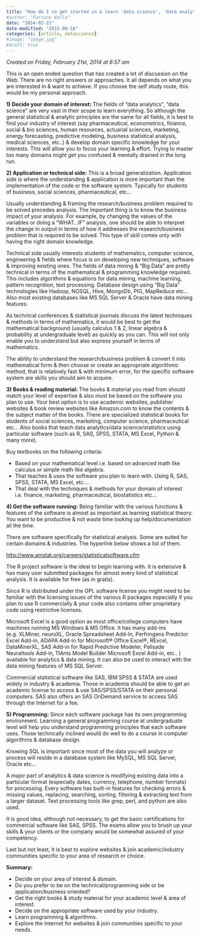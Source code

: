 ```yaml
---
title: "How do I to get started in & learn 'data science', 'data analytics'?"
#author: "Fortune Walla"
date: "2014-02-21"
date-modified: "2015-08-16"
categories: [article, datascience]
#image: "image.jpg"
#draft: true
---
```

*Created on Friday, February 21st, 2014 at 6:57 am*

This is an open ended question that has created a lot of discussion on the Web. There are no right answers or approaches. It all depends on what you are interested in & want to achieve. If you choose the self study route, this would be my personal approach.

**1) Decide your domain of interest:**  The fields of “data analytics”, “data science” are very vast in their scope to learn everything. So although the general statistical & analytic principles are the same for all fields, it is best to find your industry of interest (say pharmaceutical, econometrics, finance, social & bio sciences, human resources, actuarial sciences, marketing, energy forecasting, predictive modeling, business statistical analysis, medical sciences, etc..) & develop domain specific knowledge for your interests. This will allow you to focus your learning & effort. Trying to master too many domains might get you confused & mentally drained in the long run.

**2) Application or technical side:** This is a broad generalization. Application side is where the understanding & application is more important than the implementation of the code or the software system. Typically for students of business, social sciences, pharmaceutical, etc…

Usually understanding & framing the research/business problem required to be solved precedes analysis. The important thing is to know the business impact of your analysis. For example, by changing the values of the variables or doing a “WHAT…IF” analysis, one should be able to interpret the change in output in terms of how it addresses the research/business problem that is required to be solved. This type of skill comes only with having the right domain knowledge.

Technical side usually interests students of mathematics, computer science, engineering & fields where focus is on developing new techniques, software & improving existing ones. The fields of data mining & “Big Data” are pretty technical in terms of the mathematical & programming knowledge required. This includes algorithms & equations for data mining, machine learning, pattern recognition, text processing. Database design using “Big Data” technologies like Hadoop, NOSQL, Hive, MongoDb, PIG, MapReduce etc… Also most existing databases like MS SQL Server & Oracle have data mining features.

As technical conferences & statistical journals discuss the latest techniques & methods in terms of mathematics, it would be best to get the mathematical background (usually calculus 1 & 2, linear algebra & probability at undergraduate level) as quickly as you can. This will not only enable you to understand but also express yourself in terms of mathematics.

The ability to understand the research/business problem & convert it into mathematical form & then choose or create an appropriate algorithmic method, that is relatively fast & with minimum error, for the specific software system are skills you should aim to acquire.

**3) Books & reading material:** The books & material you read from should match your level of expertise & also must be based on the software you plan to use. Your best option is to use academic websites, publisher websites & book review websites like Amazon.com to know the contents & the subject matter of the books. There are specialized statistical books for students of social sciences, marketing, computer science, pharmaceutical etc… Also books that teach data analytics/data science/statistics using particular software (such as R, SAS, SPSS, STATA, MS Excel, Python & many more).

Buy textbooks on the following criteria:

*   Based on your mathematical level i.e. based on advanced math like calculus or simple math like algebra.
*   That teaches & uses the software you plan to learn with. Using R, SAS, SPSS, STATA, MS Excel, etc….
*   That deal with the techniques & methods for your domain of interest i.e. finance, marketing, pharmaceutical, biostatistics etc…

**4) Get the software running:** Being familiar with the various functions & features of the software is almost as important as learning statistical theory. You want to be productive & not waste time looking up help/documentation all the time.

There are software specifically for statistical analysis. Some are suited for certain domains & industries. The hyperlink below shows a list of them.

<http://www.amstat.org/careers/statisticalsoftware.cfm>

The R project software is the ideal to begin learning with. It is extensive & has many user submitted packages for almost every kind of statistical analysis.  It is available for free (as in gratis).

Since R is distributed under the GPL software license you might need to be familiar with the licensing issues of the various R packages especially if you plan to use R commercially & your code also contains other proprietary code using restrictive licenses.

Microsoft Excel is a good option as most office/college computers have machines running MS Windows & MS Office. It has many add-ins (e.g. XLMiner, neuroXL, Oracle Spreadsheet Add-In, Perfringens Predictor Excel Add-in, ADAPA Add-in for Microsoft® Office Excel®, RExcel, DataMinerXL, SAS Add-in for Rapid Predictive Modeler, Palisade Neuraltools Add-in, 11Ants Model Builder Microsoft Excel Add-in, etc.. ) available for analytics & data mining. It can also be used to interact with the data mining features of MS SQL Server.

Commercial statistical software like SAS, IBM SPSS & STATA are used widely in industry & academia. Those in academia should be able to get an academic license to access & use SAS/SPSS/STATA on their personal computers. SAS also offers an SAS OnDemand service to access SAS through the Internet for a fee.

**5) Programming:** Since each software package has its own programming environment. Learning a general programming course at undergraduate level will help you understand programming principles that each software uses. Those technically inclined would do well to do a course in computer algorithms & database design.

Knowing SQL is important since most of the data you will analyze or process will reside in a database system like MySQL, MS SQL Server, Oracle etc…

A major part of analytics & data science is modifying existing data into a particular format (especially dates, currency, telephone, number formats) for processing. Every software has built-in features for checking errors & missing values, replacing, searching, sorting, filtering & extracting text from a larger dataset. Text processing tools like grep, perl, and python are also used.

It is good idea, although not necessary, to get the basic certifications for commercial software like SAS, SPSS. The exams allow you to brush up your skills & your clients or the company would be somewhat assured of your competency.

Last but not least, it is best to explore websites & join academic/industry communities specific to your area of research or choice.

**Summary:**

* Decide on your area of interest & domain.
* Do you prefer to be on the technical/programming side or be application/business oriented?
* Get the right books & study material for your academic level & area of interest.
* Decide on the appropriate software used by your industry.
* Learn programming & algorithms.
* Explore the Internet for websites & join communities specific to your needs.
